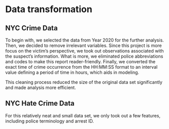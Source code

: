 # Data transformation


## NYC Crime Data

To begin with, we selected the data from Year 2020 for the further analysis. Then, we decided to remove irrelevant variables. Since this project is more focus on the victim's perspective, we took out observations associated with the suspect's information. What is more, we eliminated police abbreviations and codes to make this report reader-friendly. Finally, we converted the exact time of crime occurrence from the HH:MM:SS format to an interval value defining a period of time in hours, which aids in modeling. 

This cleaning process reduced the size of the original data set significantly and made analysis more efficient.


## NYC Hate Crime Data

For this relatively neat and small data set, we only took out a few features, including police terminology and arrest ID. 
